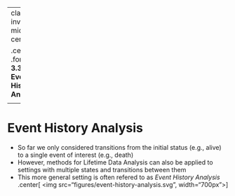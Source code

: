 
---
class: inverse, middle, center

.center[
.font120[
**3.3 Event-History Analysis**
]
]

<html>
  <div style=---float:left></div>
  <hr color='#005500' size=1px width=900pxpx>
</html>


---
# Event History Analysis

- So far we only considered transitions from the initial status (e.g., alive) to a single event of interest (e.g., death)
- However, methods for Lifetime Data Analysis can also be applied to settings with
multiple states and transitions between them
- This more general setting is often refered to as *Event History Analysis*
.center[
<img src="figures/event-history-analysis.svg", width="700px">
]
